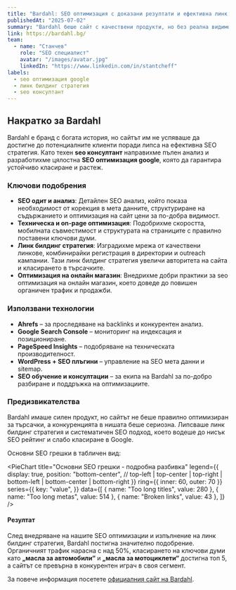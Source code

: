 ```yaml
---
title: "Bardahl: SEO оптимизация с доказани резултати и ефективна линк билдинг стратегия"
publishedAt: "2025-07-02"
summary: "Bardahl беше сайт с качествени продукти, но без реална видимост. С нашия SEO оптимизатор и ефективна линк билдинг стратегия променихме това."
link: https://bardahl.bg/
team:
  - name: "Станчев"
    role: "SEO специалист"
    avatar: "/images/avatar.jpg"
    linkedIn: "https://www.linkedin.com/in/stantcheff"
labels:
  - seo оптимизация google
  - линк билдинг стратегия
  - seo консултант
---
```


<section>
  <h2>Накратко за Bardahl</h2>

  <p>
    Bardahl е бранд с богата история, но сайтът им не успяваше да достигне до потенциалните клиенти поради липса на ефективна SEO стратегия. 
    Като техен <strong>seo консултант</strong> направихме пълен анализ и разработихме цялостна <strong>SEO оптимизация google</strong>, която да гарантира устойчиво класиране и растеж.
  </p>

  <h3>Ключови подобрения</h3>

  <ul>
    <li>
      <strong>SEO одит и анализ</strong>: Детайлен SEO анализ, който показа необходимост от корекция в мета данните, структуриране на съдържанието и оптимизация на сайт цени за по-добра видимост.
    </li>
    <li>
      <strong>Техническа и on-page оптимизация</strong>: Подобрихме скоростта, мобилната съвместимост и структурата на страниците с правилно поставени ключови думи.
    </li>
    <li>
      <strong>Линк билдинг стратегия</strong>: Изградихме мрежа от качествени линкове, комбинирайки регистрация в директории и outreach кампании. Тази линк билдинг стратегия увеличи авторитета на сайта и класирането в търсачките.
    </li>
    <li>
      <strong>Оптимизация на онлайн магазин</strong>: Внедрихме добри практики за seo оптимизация на онлайн магазин, което доведе до повишен органичен трафик и продажби.
    </li>
  </ul>

  <h3>Използвани технологии</h3>

  <ul>
    <li><strong>Ahrefs</strong> – за проследяване на backlinks и конкурентен анализ.</li>
    <li><strong>Google Search Console</strong> – мониторинг на индексация и позициониране.</li>
    <li><strong>PageSpeed Insights</strong> – подобряване на техническата производителност.</li>
    <li><strong>WordPress + SEO плъгини</strong> – управление на SEO мета данни и sitemap.</li>
    <li><strong>SEO обучение и консултации</strong> – за екипа на Bardahl за по-добро разбиране и поддръжка на оптимизациите.</li>
  </ul>

  <h3>Предизвикателства</h3>

  <p>
    Bardahl имаше силен продукт, но сайтът не беше правилно оптимизиран за търсачки, а конкуренцията в нишата беше сериозна. Липсваше линк билдинг стратегия и систематичен SEO подход, което водеше до нисък SEO рейтинг и слабо класиране в Google.
  </p>
  <p> Основни SEO грешки в табличен вид: </p>

<PieChart
  title="Основни SEO грешки - подробна разбивка"
  legend={{
    display: true,
    position: "bottom-center", // top-left | top-center | top-right | bottom-left | bottom-center | bottom-right
  }}
  ring={{ inner: 60, outer: 70 }}
  series={{
    key: "value",
  }}
  data={[
    { name: "Too long titles", value: 280 },
    { name: "Too long metas", value: 514 },
    { name: "Broken links", value: 43 },
  ]}
/>

  <h4>Резултат</h4>

  <p>
    След внедряване на нашите SEO оптимизации и изпълнение на линк билдинг стратегия, Bardahl постигна значително подобрение. 
    Органичният трафик нарасна с над 50%, класирането на ключови думи като <strong>„масла за автомобили“</strong> и <strong>„масла за мотоциклети“</strong> достигна топ 5, а сайтът се превърна в конкурентен играч в своя сегмент.
  </p>

  <p>
    За повече информация посетете <a href="https://bardahl.bg/" target="_blank" rel="noopener noreferrer">официалния сайт на Bardahl</a>.
  </p>
</section>
